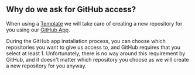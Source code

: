 ## Why do we ask for GitHub access?

When using a [Template](https://app.trigger.dev/templates) we will take care of creating a new repository for you using our [GitHub App](https://github.com/apps/trigger-dev-app).

During the GitHub app installation process, you can choose which repositories you want to give us access to, and GitHub requires that you select at least 1. Unfortunately, there is no way around this requirement by GitHub, and it doesn't matter which repository you choose as we will create a new repository for you anyway.
